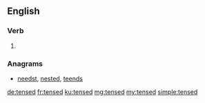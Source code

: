 ==English==

===Verb===
{{head|en|verb form}}

# {{en-past of|tense}}

===Anagrams===
* [[needst#English|needst]], [[nested#English|nested]], [[teends#English|teends]]

[[de:tensed]]
[[fr:tensed]]
[[ku:tensed]]
[[mg:tensed]]
[[my:tensed]]
[[simple:tensed]]
